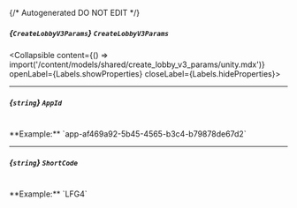 {/* Autogenerated DO NOT EDIT  */}

##### *{`CreateLobbyV3Params`}* `CreateLobbyV3Params`
<Collapsible content={() => import('/content/models/shared/create_lobby_v3_params/unity.mdx')} openLabel={Labels.showProperties} closeLabel={Labels.hideProperties}>
</Collapsible>

---
##### *{`string`}* `AppId`
<br/>
**Example:** `app-af469a92-5b45-4565-b3c4-b79878de67d2`

---
##### *{`string`}* `ShortCode`
<br/>
**Example:** `LFG4`



